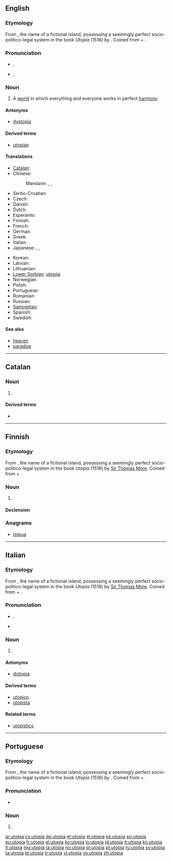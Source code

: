 {{also|Utopia}}
==English==
{{rfc-auto}}
{{wikipedia|lang=en}}

===Etymology===
From {{etyl|NL.|en}} {{term|Utopia}}, the name of a fictional island, possessing a seemingly perfect socio-politico-legal system in the book ''Utopia'' (1516) by {{w|Sir Thomas More}}. Coined from {{etyl|grc|en}} {{term|οὐ|tr=ou||not, no|lang=grc}} + {{term|τόπος|tr=topos||place, region|lang=grc}}.

===Pronunciation===
* {{a|UK}} {{IPA|/juˈtəʊpɪə/|lang=en}}, {{X-SAMPA|/ju't@UpI@/|lang=en}}
* {{a|US}} {{IPA|/juˈtoʊpiə/|lang=en}}, {{X-SAMPA|/ju'toUpi@/|lang=en}}

===Noun===
{{en-noun}}

# A [[world]] in which everything and everyone works in perfect [[harmony]].

====Antonyms====
* [[dystopia]]

====Derived terms====
* [[utopian]]

====Translations====
{{trans-top|world in perfect harmony}}
* [[Catalan]]: {{t-|ca|utopia|f}}
* Chinese:
*: Mandarin: {{t-|cmn|烏托邦|sc=Hani}}, {{t-|cmn|乌托邦|tr=wūtuōbāng|sc=Hani}}, {{t|zh|桃花源|tr=táohuāyuán|sc=Hani}}
* Serbo-Croatian: {{t|sh|utopija|f}}
* Czech: {{t-|cs|utopie|f}}
* Danish: {{t-|da|utopi}}
* Dutch: {{t+|nl|utopie}}
* Esperanto: {{t+|eo|utopio|xs=Esperanto}}
* Finnish: {{t-|fi|utopia}}
* French: {{t+|fr|utopie|f}}
* German: {{t+|de|Utopie|f}}
* Greek: {{t+|el|ουτοπία|f|tr=utopía}}
* Italian: {{t+|it|utopia|f}}
* Japanese: {{t+|ja|理想郷|tr=りそうきょう, risōkyō|sc=Jpan}}, {{t-|ja|ユートピア|tr=yūtopia|sc=Jpan}}, {{t-|ja|黄金世界|tr=おうごんせかい, ōgon sekai|sc=Jpan}}
{{trans-mid}}
* Korean: {{t-|ko|이상향|tr=isanghyang|sc=Hang}}
* Latvian: {{t-|lv|utopija|f}}
* Lithuanian: {{t+|lt|utopija|f}}
* [[Lower Sorbian]]: [[utopija]] {{f}}
* Norwegian: {{t-|no|utopi|m}}
* Polish: {{t+|pl|utopia|f}}
* Portuguese: {{t+|pt|utopia}}
* Romanian: {{t-|ro|utopie|f}}
* Russian: {{t+|ru|утопия|f|tr=utópija}}
* [[Samogitian]]: {{tø|sgs|utuopėjė|f}}
* Spanish: {{t+|es|utopía|f}}
* Swedish: {{t+|sv|utopi|c}}
{{trans-bottom}}

====See also====
* [[heaven]]
* [[paradise]]

----

==Catalan==
{{wikipedia|lang=ca}}

===Noun===
{{ca-noun|f|utopies}}

# {{l|en|utopia}}

====Derived terms====
* {{l|ca|utòpic}}

----

==Finnish==
{{wikipedia|lang=fi}}
{{Finnish index|u}}

===Etymology===
From {{etyl|NL.|fi}} {{term|Utopia}}, the name of a fictional island, possessing a seemingly perfect socio-politico-legal system in the book ''Utopia'' (1516) by [[w:Thomas More|Sir Thomas More]]. Coined from {{etyl|grc|fi}} {{term|οὐ|tr=ou||not, no|lang=grc}} + {{term|τόπος|tr=topos||place, region|lang=grc}}.

===Noun===
{{fi-noun}}

# {{l|en|utopia}}

====Declension====
{{fi-decl-kulkija|utopi}}

===Anagrams===
* [[toipua#Finnish|toipua]]

----

==Italian==
{{wikipedia|lang=it}}

===Etymology===
From {{etyl|NL.|it}} {{term|Utopia}}, the name of a fictional island, possessing a seemingly perfect socio-politico-legal system in the book ''Utopia'' (1516) by [[w:Thomas More|Sir Thomas More]]. Coined from {{etyl|grc|it}} {{term|οὐ|tr=ou||not, no|lang=grc}} + {{term|τόπος|tr=topos||place, region|lang=grc}}.

===Pronunciation===
* {{IPA|/utoːpja/|lang=it}}, {{X-SAMPA|/uto:pja/|lang=it}}
* {{hyphenation|u|to|pì|a|lang=it}}

===Noun===
{{it-noun|utopi|f|a|e}}

# {{l|en|utopia}}

====Antonyms====
* [[distopia]]

====Derived terms====
* [[utopico]]
* [[utopista]]

====Related terms====
* [[utopistico]]

----

==Portuguese==
{{wikipedia|lang=pt}}

===Etymology===
From {{etyl|NL.|pt}} {{term|Utopia}}, the name of a fictional island, possessing a seemingly perfect socio-politico-legal system in the book ''Utopia'' (1516) by {{w|Sir Thomas More}}. Coined from {{etyl|grc|pt}} {{term|οὐ|tr=ou||not, no|lang=grc}} + {{term|τόπος|tr=topos||place, region|lang=grc}}.

===Pronunciation===
* {{hyphenation|u|to|pi|a|lang=pt}}

===Noun===
{{pt-noun|f|utopias}}

# {{l|en|utopia}}

[[ar:utopia]]
[[cs:utopia]]
[[de:utopia]]
[[et:utopia]]
[[el:utopia]]
[[es:utopia]]
[[eo:utopia]]
[[eu:utopia]]
[[fr:utopia]]
[[gl:utopia]]
[[ko:utopia]]
[[io:utopia]]
[[id:utopia]]
[[it:utopia]]
[[kn:utopia]]
[[lt:utopia]]
[[mg:utopia]]
[[ja:utopia]]
[[no:utopia]]
[[pl:utopia]]
[[pt:utopia]]
[[ru:utopia]]
[[sv:utopia]]
[[ta:utopia]]
[[te:utopia]]
[[tr:utopia]]
[[vi:utopia]]
[[vo:utopia]]
[[zh:utopia]]
